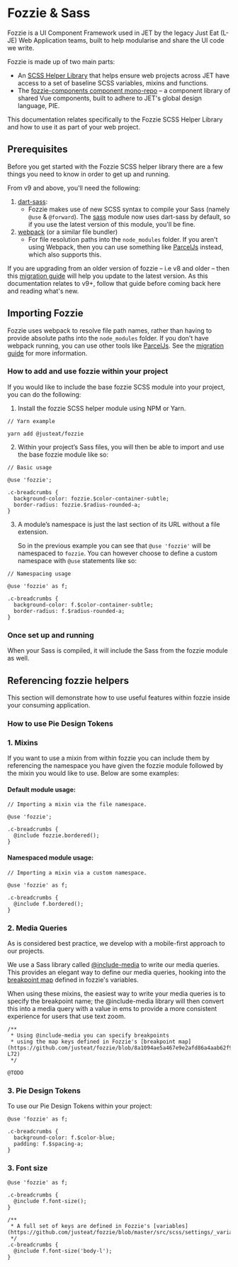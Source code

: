 <Meta title="Documentation/Guides/Fozzie/Fozzie-and-Sass"/>

# Fozzie & Sass

Fozzie is a UI Component Framework used in JET by the legacy Just Eat (L-JE) Web Application teams, built to help modularise and share the UI code we write.

Fozzie is made up of two main parts:

- An [SCSS Helper Library](https://github.com/justeat/fozzie) that helps ensure web projects across JET have access to a set of baseline SCSS variables, mixins and functions.
- The [fozzie-components component mono-repo](https://github.com/justeat/fozzie-components) – a component library of shared Vue components, built to adhere to JET's global design language, PIE.

This documentation relates specifically to the Fozzie SCSS Helper Library and how to use it as part of your web project.

<a name="scheme"></a><h2>Prerequisites</h2>

Before you get started with the Fozzie SCSS helper library there are a few things you need to know in order to get up and running.

From v9 and above, you'll need the following:

1. [dart-sass](https://sass-lang.com/dart-sass):
    - Fozzie makes use of new SCSS syntax to compile your Sass (namely `@use` & `@forward`). The [sass](https://www.npmjs.com/package/sass) module now uses dart-sass by default, so if you use the latest version of this module, you'll be fine.
2. [webpack](https://webpack.js.org/) (or a similar file bundler)
    - For file resolution paths into the `node_modules` folder. If you aren't using Webpack, then you can use something like [ParcelJs](https://parceljs.org/) instead, which also supports this.

If you are upgrading from an older version of fozzie – i.e v8 and older – then this [migration guide](www.google.co.uk) will help you update to the latest version. As this documentation relates to v9+, follow that guide before coming back here and reading what's new.

<a name="scheme"></a><h2>Importing Fozzie</h2>

Fozzie uses webpack to resolve file path names, rather than having to provide absolute paths into the `node_modules` folder. If you don't have webpack running, you can use other tools like [ParcelJs](https://parceljs.org/). See the [migration guide](www.google.co.uk) for more information.

### How to add and use fozzie within your project

If you would like to include the base fozzie SCSS module into your project, you can do the following:

1. Install the fozzie SCSS helper module using NPM or Yarn.

```
// Yarn example

yarn add @justeat/fozzie
```

2. Within your project’s Sass files, you will then be able to import and use the base fozzie module like so:

```
// Basic usage

@use 'fozzie';

.c-breadcrumbs {
  background-color: fozzie.$color-container-subtle;
  border-radius: fozzie.$radius-rounded-a;
}
```

3. A module’s namespace is just the last section of its URL without a file extension.

   So in the previous example you can see that `@use 'fozzie'` will be namespaced to `fozzie`. You can however choose to define a custom namespace with `@use` statements like so:

```
// Namespacing usage

@use 'fozzie' as f;

.c-breadcrumbs {
  background-color: f.$color-container-subtle;
  border-radius: f.$radius-rounded-a;
}
```

### Once set up and running

When your Sass is compiled, it will include the Sass from the fozzie module as well.

<a name="scheme"></a><h2>Referencing fozzie helpers</h2>

This section will demonstrate how to use useful features within fozzie inside your consuming application.

### How to use Pie Design Tokens

### 1. Mixins

If you want to use a mixin from within fozzie you can include them by referencing the namespace you have given the fozzie module followed by the mixin you would like to use. Below are some examples:

#### Default module usage:

```
// Importing a mixin via the file namespace.

@use 'fozzie';

.c-breadcrumbs {
  @include fozzie.bordered();
}
```

#### Namespaced module usage:

```
// Importing a mixin via a custom namespace.

@use 'fozzie' as f;

.c-breadcrumbs {
  @include f.bordered();
}
```

### 2. Media Queries

As is considered best practice, we develop with a mobile-first approach to our projects.

We use a Sass library called [@include-media](https://github.com/eduardoboucas/include-media) to write our media queries. This provides an elegant way to define our media queries, hooking into the [breakpoint map](https://github.com/justeat/fozzie/blob/8a1094ae5a467e9e2afd86a4aab62f9ea65b1bee/src/scss/settings/_variables.scss#L65-L72) defined in fozzie's variables.

When using these mixins, the easiest way to write your media queries is to specify the breakpoint name; the @include-media library will then convert this into a media query with a value in ems to provide a more consistent experience for users that use text zoom.

```
/**
 * Using @include-media you can specify breakpoints
 * using the map keys defined in Fozzie's [breakpoint map](https://github.com/justeat/fozzie/blob/8a1094ae5a467e9e2afd86a4aab62f9ea65b1bee/src/scss/settings/_variables.scss#L65-L72)
 */

@TODO
```

### 3. Pie Design Tokens

To use our Pie Design Tokens within your project:

```
@use 'fozzie' as f;

.c-breadcrumbs {
  background-color: f.$color-blue;
  padding: f.$spacing-a;
}
```

### 3. Font size

```
@use 'fozzie' as f;

.c-breadcrumbs {
  @include f.font-size();
}

/**
 * A full set of keys are defined in Fozzie's [variables](https://github.com/justeat/fozzie/blob/master/src/scss/settings/_variables.scss#L16)
 */
.c-breadcrumbs {
  @include f.font-size('body-l');
}
```


